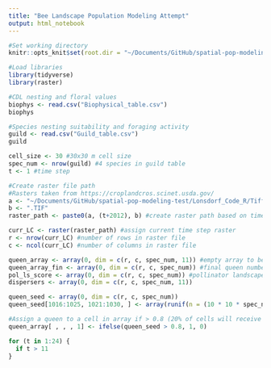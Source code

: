 ```yaml
---
title: "Bee Landscape Population Modeling Attempt"
output: html_notebook
---
```

```r
#Set working directory
knitr::opts_knit$set(root.dir = "~/Documents/GitHub/spatial-pop-modeling-test/Lonsdorf_Code_R/")

#Load libraries
library(tidyverse)
library(raster)
```

```r
#CDL nesting and floral values 
biophys <- read.csv("Biophysical_table.csv")
biophys

#Species nesting suitability and foraging activity 
guild <- read.csv("Guild_table.csv")
guild
```

```r
cell_size <- 30 #30x30 m cell size
spec_num <- nrow(guild) #4 species in guild table
t <- 1 #time step

#Create raster file path
#Rasters taken from https://croplandcros.scinet.usda.gov/
a <- "~/Documents/GitHub/spatial-pop-modeling-test/Lonsdorf_Code_R/Tiff Files/cdl_Yolo_"
b <- ".TIF"
raster_path <- paste0(a, (t+2012), b) #create raster path based on time step
```

```r
curr_LC <- raster(raster_path) #assign current time step raster
r <- nrow(curr_LC) #number of rows in raster file
c <- ncol(curr_LC) #number of columns in raster file

queen_array <- array(0, dim = c(r, c, spec_num, 11)) #empty array to be filled with queens
queen_array_fin <- array(0, dim = c(r, c, spec_num)) #final queen numbers
pol_ls_score <- array(0, dim = c(r, c, spec_num)) #pollinator landscape score
dispersers <- array(0, dim = c(r, c, spec_num, 11))
```

```r
queen_seed <- array(0, dim = c(r, c, spec_num))
queen_seed[1016:1025, 1021:1030, ] <- array(runif(n = (10 * 10 * spec_num)), dim = c(10, 10, spec_num)) #generate random number (0-1) in 10x10 array in the center of raster file

#Assign a queen to a cell in array if > 0.8 (20% of cells will receive a queen)
queen_array[ , , , 1] <- ifelse(queen_seed > 0.8, 1, 0)
```

```r
for (t in 1:24) {
  if t > 11
}
```

